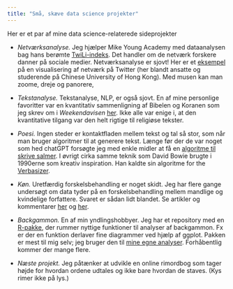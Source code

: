 ```yaml
---
title: "Små, skæve data science projekter"
---
```


Her er et par af mine data science-relaterede sideprojekter

-   *Netværksanalyse.* Jeg hjælper Mike Young Academy med dataanalysen bag hans berømte [TwiLi-indeks](http://mikeyoungacademy.dk/da/twi-li-indekset/). Det handler om de netværk forskere danner på sociale medier. Netværksanalyse er sjovt! Her er et [eksempel](presentations/cuhk_graph.html) på en visualisering af netværk på Twitter (her blandt ansatte og studerende på Chinese University of Hong Kong). Med musen kan man zoome, dreje og panorere,

-   *Tekstanalyse.* Tekstanalyse, NLP, er også sjovt. En af mine personlige favoritter var en kvantitativ sammenligning af Bibelen og Koranen som jeg skrev om i *Weekendavisen* [her](pdf/Weekendavisen_2020-05-29.pdf). Ikke alle var enige i, at den kvantitative tilgang var den helt rigtige til religiøse tekster.

-   *Poesi.* Ingen steder er kontaktfladen mellem tekst og tal så stor, som når man bruger algoritmer til at generere tekst. Længe før der de var noget som hed chatGPT forsøgte jeg med enkle midler at få en [algoritme til skrive salmer](https://www.zetland.dk/historie/s8YxgrB9-meAVKN05-fbca6). I øvrigt cirka samme teknik som David Bowie brugte i 1990erne som kreativ inspiration. Han kaldte sin algoritme for the [Verbasizer](https://youtu.be/x3IKLMgFaDA).

-   *Køn.* Uretfærdig forskelsbehandling er noget skidt. Jeg har flere gange undersøgt om data tyder på en forskelsbehandling mellem mandlige og kvindelige forfattere. Svaret er sådan lidt blandet. Se artikler og kommentarer [her](pdf/Weekendavisen_2017_05_24.pdf) og [her](pdf/Weekendavisen_2016_08_12.pdf).

-   *Backgammon.* En af min yndlingshobbyer. Jeg har et repository med en [R-pakke](https://lassehjorthmadsen.github.io/backgammon/), der rummer nyttige funktioner til analyser af backgammon. Fx er der en funktion derlaver fine diagrammer ved hjælp af ggplot. Pakken er mest til mig selv; jeg bruger den til [mine egne analyser](https://lassehjorthmadsen.github.io/bganalyses/). Forhåbentlig kommer der mange flere.

-   *Næste projekt.* Jeg påtænker at udvikle en online rimordbog som tager højde for hvordan ordene udtales og ikke bare hvordan de staves. (Kys rimer ikke på lys.)

